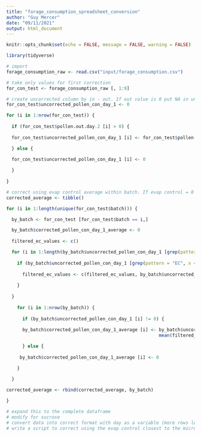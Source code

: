 ```yaml
---
title: "forage_consumption_spreadsheet_conversion"
author: "Guy Mercer"
date: "09/11/2021"
output: html_document
---
```


```r
knitr::opts_chunk$set(echo = FALSE, message = FALSE, warning = FALSE)
```

```r
library(tidyverse)

# import
forage_consumption_raw <- read.csv("input/forage_consumption.csv")

# take only values for first correction
for_con_test <- forage_consumption_raw [, 1:9]

# create uncorrected column by in - out. If out value is 0 put NA in uncorrected column
for_con_test$uncorrected_pollen_con_day_1 <- 0

for (i in 1:nrow(for_con_test)) {
  
  if (for_con_test$pollen.out.day.2 [i] > 0) {
  
  for_con_test$uncorrected_pollen_con_day_1 [i] <- for_con_test$pollen.in.day.1 [i] - for_con_test$pollen.out.day.2 [i]

  } else {
  
  for_con_test$uncorrected_pollen_con_day_1 [i] <- 0

  }
  
}

# correct using evap control average within batch. If evap control = 0 remove and only use remaining values to calculate mean. 
corrected_average <- tibble()

for (i in 1:length(unique(for_con_test$batch))) {

  by_batch <- for_con_test [for_con_test$batch == i,]

  by_batch$corrected_pollen_con_day_1_average <- 0
  
  filtered_ec_values <- c()

  for (i in 1:length(by_batch$uncorrected_pollen_con_day_1 [grep(pattern = "EC", x = by_batch$microcolony.number)])) {
  
    if (by_batch$uncorrected_pollen_con_day_1 [grep(pattern = "EC", x = by_batch$microcolony.number)] [i] > 0) {
    
      filtered_ec_values <- c(filtered_ec_values, by_batch$uncorrected_pollen_con_day_1 [grep(pattern = "EC", x = by_batch$microcolony.number)] [i])
    
    }
  
  }
  
    for (i in 1:nrow(by_batch)) {
  
      if (by_batch$uncorrected_pollen_con_day_1 [i] != 0) {
  
      by_batch$corrected_pollen_con_day_1_average [i] <- by_batch$uncorrected_pollen_con_day_1 [i] -
                                                         mean(filtered_ec_values)

      } else {
  
     by_batch$corrected_pollen_con_day_1_average [i] <- 0

    }
    
  }

corrected_average <- rbind(corrected_average, by_batch)

}

# expand this to the complete dataframe
# modify for sucrose
# convert data into correct format with day as a variable (more rows less columns )
# write a script to correct using the evap control closest to the microcolony in question. 

```